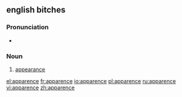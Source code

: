 ==english bitches==
===Pronunciation===
*{{audio|Fr-apparence.ogg|audio}}

===Noun===
{{fr-noun|f}}

#[[appearance]]

[[el:apparence]]
[[fr:apparence]]
[[io:apparence]]
[[pl:apparence]]
[[ru:apparence]]
[[vi:apparence]]
[[zh:apparence]]